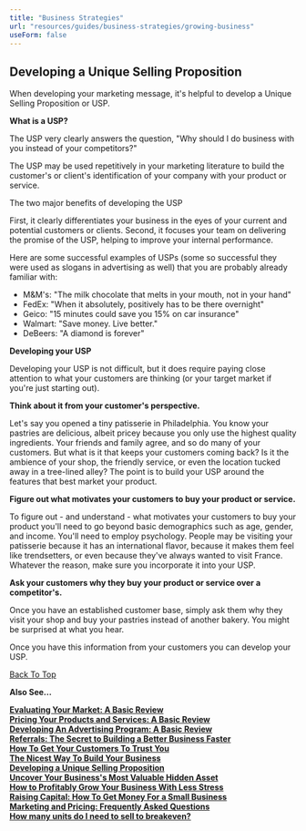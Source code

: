 ```yaml
---
title: "Business Strategies"
url: "resources/guides/business-strategies/growing-business"
useForm: false
---
```

  

Developing a Unique Selling Proposition
---------------------------------------

When developing your marketing message, it's helpful to develop a Unique Selling Proposition or USP.

**What is a USP?**

The USP very clearly answers the question, "Why should I do business with you instead of your competitors?"

The USP may be used repetitively in your marketing literature to build the customer's or client's identification of your company with your product or service.

The two major benefits of developing the USP

First, it clearly differentiates your business in the eyes of your current and potential customers or clients. Second, it focuses your team on delivering the promise of the USP, helping to improve your internal performance.

Here are some successful examples of USPs (some so successful they were used as slogans in advertising as well) that you are probably already familiar with:

*   M&M's: "The milk chocolate that melts in your mouth, not in your hand"
*   FedEx: "When it absolutely, positively has to be there overnight"
*   Geico: "15 minutes could save you 15% on car insurance"
*   Walmart: "Save money. Live better."
*   DeBeers: "A diamond is forever"

**Developing your USP**

Developing your USP is not difficult, but it does require paying close attention to what your customers are thinking (or your target market if you're just starting out).

**Think about it from your customer's perspective.**

Let's say you opened a tiny patisserie in Philadelphia. You know your pastries are delicious, albeit pricey because you only use the highest quality ingredients. Your friends and family agree, and so do many of your customers. But what is it that keeps your customers coming back? Is it the ambience of your shop, the friendly service, or even the location tucked away in a tree-lined alley? The point is to build your USP around the features that best market your product.

**Figure out what motivates your customers to buy your product or service.**

To figure out - and understand - what motivates your customers to buy your product you'll need to go beyond basic demographics such as age, gender, and income. You'll need to employ psychology. People may be visiting your patisserie because it has an international flavor, because it makes them feel like trendsetters, or even because they've always wanted to visit France. Whatever the reason, make sure you incorporate it into your USP.

**Ask your customers why they buy your product or service over a competitor's.**

Once you have an established customer base, simply ask them why they visit your shop and buy your pastries instead of another bakery. You might be surprised at what you hear.

Once you have this information from your customers you can develop your USP.

[Back To Top](#top)

**Also See...**

[**Evaluating Your Market: A Basic Review**](/resources/guides/business-strategies/evaluating-market-fg)  
[**Pricing Your Products and Services: A Basic Review**](/resources/guides/business-strategies/pricing-products-services-fg)  
[**Developing An Advertising Program: A Basic Review**](/resources/guides/business-strategies/developing-advertising-fg)  
[**Referrals: The Secret to Building a Better Business Faster**](/resources/guides/business-strategies/referral-fg)  
[**How To Get Your Customers To Trust You**](/resources/guides/business-strategies/get-customers-trust-fg)  
[**The Nicest Way To Build Your Business**](/resources/guides/business-strategies/build-business-fg)  
[**Developing a Unique Selling Proposition**](/resources/guides/business-strategies/developing-selling-proposition-fg)  
[**Uncover Your Business's Most Valuable Hidden Asset**](/resources/guides/business-strategies/uncover-business-asset-fg)  
[**How to Profitably Grow Your Business With Less Stress**](/resources/guides/business-strategies/grow-business-fg)  
[**Raising Capital: How To Get Money For a Small Business**](/resources/guides/business-strategies/raising-capital-fg)  
[**Marketing and Pricing: Frequently Asked Questions**](/resources/guides/frequently-asked-questions/marketing-pricing-faq)  
[**How many units do I need to sell to breakeven?**](http://www.calcxml.com/calculators/breakeven-analysis?skn=481)  


